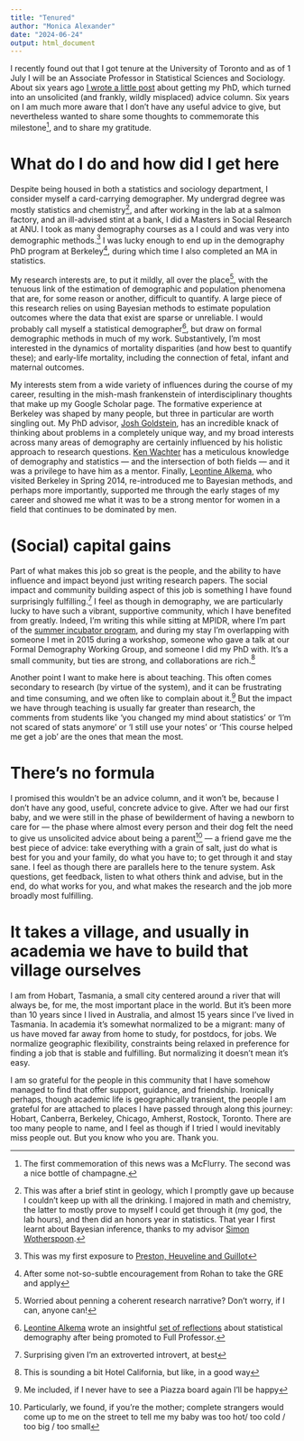 ```yaml
---
title: "Tenured"
author: "Monica Alexander"
date: "2024-06-24"
output: html_document
---
```


I recently found out that I got tenure at the University of Toronto and as of 1 July I will be an Associate Professor in Statistical Sciences and Sociology. About six years ago [I wrote a little post](https://www.monicaalexander.com/posts/2018-23-05-demog_phd/) about getting my PhD, which turned into an unsolicited (and frankly, wildly misplaced) advice column. Six years on I am much more aware that I don't have any useful advice to give, but nevertheless wanted to share some thoughts to commemorate this milestone[^1], and to share my gratitude. 

[^1]: The first commemoration of this news was a McFlurry. The second was a nice bottle of champagne. 

# What do I do and how did I get here

Despite being housed in both a statistics and sociology department, I consider myself a card-carrying demographer. My undergrad degree was mostly statistics and chemistry[^2], and after working in the lab at a salmon factory, and an ill-advised stint at a bank, I did a Masters in Social Research at ANU. I took as many demography courses as a I could and was very into demographic methods.[^3] I was lucky enough to end up in the demography PhD program at Berkeley[^4], during which time I also completed an MA in statistics. 

My research interests are, to put it mildly, all over the place[^5], with the tenuous link of the estimation of demographic and population phenomena that are, for some reason or another, difficult to quantify. A large piece of this research relies on using Bayesian methods to estimate population outcomes where the data that exist are sparse or unreliable. I would probably call myself a statistical demographer[^6], but draw on formal demographic methods in much of my work. Substantively, I'm most interested in the dynamics of mortality disparities (and how best to quantify these); and early-life mortality, including the connection of fetal, infant and maternal outcomes. 

My interests stem from a wide variety of influences during the course of my career, resulting in the mish-mash frankenstein of interdisciplinary thoughts that make up my Google Scholar page. The formative experience at Berkeley was shaped by many people, but three in particular are worth singling out. My PhD advisor, [Josh Goldstein](https://jrgoldstein.com/), has an incredible knack of thinking about problems in a completely unique way, and my broad interests across many areas of demography are certainly influenced by his holistic approach to research questions. [Ken Wachter](https://statistics.berkeley.edu/people/ken-wachter) has a meticulous knowledge of demography and statistics --- and the intersection of both fields --- and it was a privilege to have him as a mentor. Finally, [Leontine Alkema](https://leontinealkema.github.io/alkema_lab/), who visited Berkeley in Spring 2014, re-introduced me to Bayesian methods, and perhaps more importantly, supported me through the early stages of my career and showed me what it was to be a strong mentor for women in a field that continues to be dominated by men. 

[^2]: This was after a brief stint in geology, which I promptly gave up because I couldn't keep up with all the drinking. I majored in math and chemistry, the latter to mostly prove to myself I could get through it (my god, the lab hours), and then did an honors year in statistics. That year I first learnt about Bayesian inference, thanks to my advisor [Simon Wotherspoon](https://scholar.google.com.au/citations?user=pa9IO3UAAAAJ&hl=en). 
[^3]: This was my first exposure to [Preston, Heuveline and Guillot](https://books.google.com/books/about/Demography.html?id=xlv2H6LpNAwC)
[^4]: After some not-so-subtle encouragement from Rohan to take the GRE and apply
[^5]: Worried about penning a coherent research narrative? Don't worry, if I can, anyone can!
[^6]: [Leontine Alkema](https://leontinealkema.github.io/alkema_lab/) wrote an insightful [set of reflections](https://drive.google.com/file/d/120QQZBgGPnOtBuw2BAC7MyNmg9DxBxSh/view) about statistical demography after being promoted to Full Professor. 



# (Social) capital gains

Part of what makes this job so great is the people, and the ability to have influence and impact beyond just writing research papers. The social impact and community building aspect of this job is something I have found surprisingly fulfilling.[^7] I feel as though in demography, we are particularly lucky to have such a vibrant, supportive community, which I have benefited from greatly. Indeed, I'm writing this while sitting at MPIDR, where I'm part of the [summer incubator program](https://www.demogr.mpg.de/en/research_6120/digital_and_computational_demography_zagheni_11666/population_and_social_data_science_summer_incubator_program_11935), and during my stay I'm overlapping with someone I met in 2015 during a workshop, someone who gave a talk at our Formal Demography Working Group, and someone I did my PhD with. It's a small community, but ties are strong, and collaborations are rich.[^8]

Another point I want to make here is about teaching. This often comes secondary to research (by virtue of the system), and it can be frustrating and time consuming, and we often like to complain about it.[^9] But the impact we have through teaching is usually far greater than research, the comments from students like 'you changed my mind about statistics' or 'I'm not scared of stats anymore' or 'I still use your notes' or 'This course helped me get a job' are the ones that mean the most. 

[^7]: Surprising given I'm an extroverted introvert, at best
[^8]: This is sounding a bit Hotel California, but like, in a good way
[^9]: Me included, if I never have to see a Piazza board again I'll be happy

# There's no formula

I promised this wouldn't be an advice column, and it won't be, because I don't have any good, useful, concrete advice to give. After we had our first baby, and we were still in the phase of bewilderment of having a newborn to care for --- the phase where almost every person and their dog felt the need to give us unsolicited advice about being a parent[^10] --- a friend gave me the best piece of advice: take everything with a grain of salt, just do what is best for you and your family, do what you have to; to get through it and stay sane. I feel as though there are parallels here to the tenure system. Ask questions, get feedback, listen to what others think and advise, but in the end, do what works for you, and what makes the research and the job more broadly most fulfilling. 

[^10]: Particularly, we found, if you're the mother; complete strangers would come up to me on the street to tell me my baby was too hot/ too cold / too big / too small

# It takes a village, and usually in academia we have to build that village ourselves

I am from Hobart, Tasmania, a small city centered around a river that will always be, for me, the most important place in the  world. But it's been more than 10 years since I lived in Australia, and almost 15 years since I've lived in Tasmania. In academia it's somewhat normalized to be a migrant: many of us have moved far away from home to study, for postdocs, for jobs. We normalize geographic flexibility, constraints being relaxed in preference for finding a job that is stable and fulfilling. But normalizing it doesn't mean it's easy. 

I am so grateful for the people in this community that I have somehow managed to find that offer support, guidance, and friendship. Ironically perhaps, though academic life is geographically transient, the people I am grateful for are attached to places I have passed through along this journey: Hobart, Canberra, Berkeley, Chicago, Amherst, Rostock, Toronto. There are too many people to name, and I feel as though if I tried I would inevitably miss people out. But you know who you are. Thank you. 

<!-- When I wrote the end-of-PhD post, I mentioned [Rohan](https://rohanalexander.com/) was the one who convinced me I could probably do a PhD in the US. Six years on, and he's the reason why I'm still here --- with every additional kid, there's an additional person in our household that he puts before himself; there's no real value that  -->


